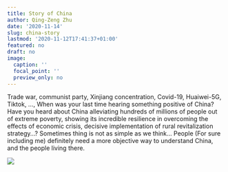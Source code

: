 ```yaml
---
title: Story of China
author: Qing-Zeng Zhu
date: '2020-11-14'
slug: china-story
lastmod: '2020-11-12T17:41:37+01:00'
featured: no
draft: no
image:
  caption: ''
  focal_point: ''
  preview_only: no
---
```

Trade war, communist party, Xinjiang concentration, Covid-19, Huaiwei-5G, Tiktok, ..., When was your last time hearing something positive of China? Have you heard about China alleviating hundreds of millions of people out of extreme poverty, showing its incredible  resilience in overcoming the effects of economic crisis, decisive implementation of rural revitalization strategy...? Sometimes thing is not as simple as we think... People (For sure including me) definitely need a more objective way to understand China, and the people living there.

![](/blog/2020-11-12-china-story/feasured.JPG)

<!-- Watch this video from Dr. Wen: -->

<!-- `r htmltools::HTML("{{< youtube cMN5IYgGZ3E >}}")` -->



